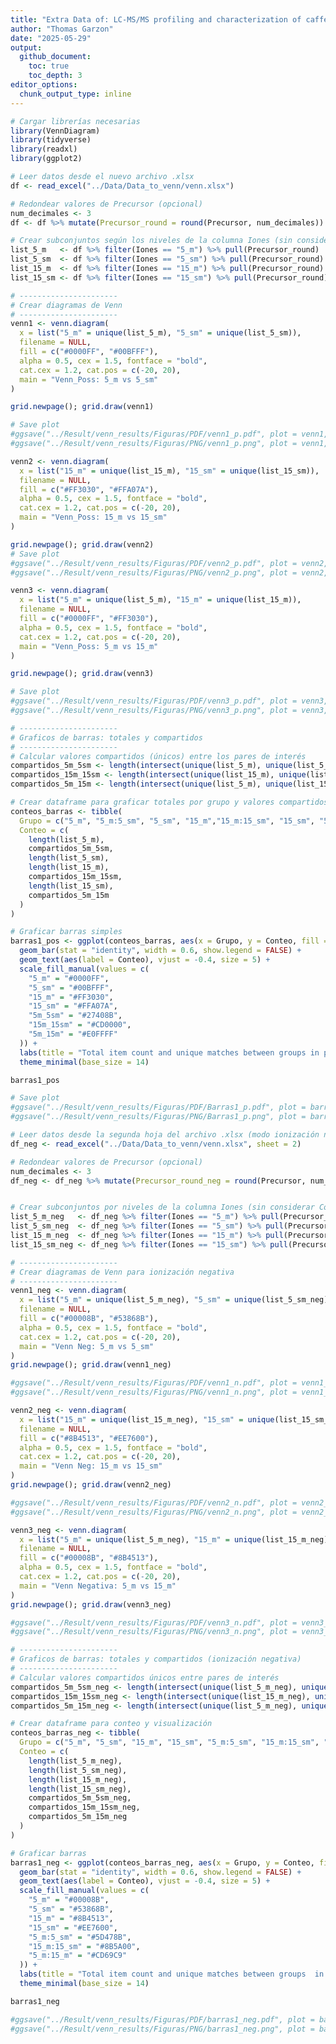 ```yaml
---
title: "Extra Data of: LC-MS/MS profiling and characterization of caffeoylquinic acids isomers in *Ilex guayusa* under different collection sites, plant age, and sunlight exposure"
author: "Thomas Garzon"
date: "2025-05-29"
output:
  github_document:
    toc: true
    toc_depth: 3
editor_options: 
  chunk_output_type: inline
---
```

```r
# Cargar librerías necesarias
library(VennDiagram)
library(tidyverse)
library(readxl)
library(ggplot2)

# Leer datos desde el nuevo archivo .xlsx
df <- read_excel("../Data/Data_to_venn/venn.xlsx")

# Redondear valores de Precursor (opcional)
num_decimales <- 3
df <- df %>% mutate(Precursor_round = round(Precursor, num_decimales))

# Crear subconjuntos según los niveles de la columna Iones (sin considerar Collision_energy)
list_5_m   <- df %>% filter(Iones == "5_m") %>% pull(Precursor_round)
list_5_sm  <- df %>% filter(Iones == "5_sm") %>% pull(Precursor_round)
list_15_m  <- df %>% filter(Iones == "15_m") %>% pull(Precursor_round)
list_15_sm <- df %>% filter(Iones == "15_sm") %>% pull(Precursor_round)
```


```r
# ----------------------
# Crear diagramas de Venn
# ----------------------
venn1 <- venn.diagram(
  x = list("5_m" = unique(list_5_m), "5_sm" = unique(list_5_sm)),
  filename = NULL,
  fill = c("#0000FF", "#00BFFF"),
  alpha = 0.5, cex = 1.5, fontface = "bold",
  cat.cex = 1.2, cat.pos = c(-20, 20),
  main = "Venn_Poss: 5_m vs 5_sm"
)

grid.newpage(); grid.draw(venn1)

# Save plot
#ggsave("../Result/venn_results/Figuras/PDF/venn1_p.pdf", plot = venn1, width = 5, height = 4, units = "in", dpi = "print")
#ggsave("../Result/venn_results/Figuras/PNG/venn1_p.png", plot = venn1, width = 5, height = 4, units = "in", dpi = "print")
```


```r
venn2 <- venn.diagram(
  x = list("15_m" = unique(list_15_m), "15_sm" = unique(list_15_sm)),
  filename = NULL,
  fill = c("#FF3030", "#FFA07A"),
  alpha = 0.5, cex = 1.5, fontface = "bold",
  cat.cex = 1.2, cat.pos = c(-20, 20),
  main = "Venn_Poss: 15_m vs 15_sm"
)

grid.newpage(); grid.draw(venn2)
# Save plot
#ggsave("../Result/venn_results/Figuras/PDF/venn2_p.pdf", plot = venn2, width = 5, height = 4, units = "in", dpi = "print")
#ggsave("../Result/venn_results/Figuras/PNG/venn2_p.png", plot = venn2, width = 5, height = 4, units = "in", dpi = "print")
```


```r
venn3 <- venn.diagram(
  x = list("5_m" = unique(list_5_m), "15_m" = unique(list_15_m)),
  filename = NULL,
  fill = c("#0000FF", "#FF3030"),
  alpha = 0.5, cex = 1.5, fontface = "bold",
  cat.cex = 1.2, cat.pos = c(-20, 20),
  main = "Venn_Poss: 5_m vs 15_m"
)

grid.newpage(); grid.draw(venn3)

# Save plot
#ggsave("../Result/venn_results/Figuras/PDF/venn3_p.pdf", plot = venn3, width = 5, height = 4, units = "in", dpi = "print")
#ggsave("../Result/venn_results/Figuras/PNG/venn3_p.png", plot = venn3, width = 5, height = 4, units = "in", dpi = "print")
```


```r
# ----------------------
# Graficos de barras: totales y compartidos
# ----------------------
# Calcular valores compartidos (únicos) entre los pares de interés
compartidos_5m_5sm <- length(intersect(unique(list_5_m), unique(list_5_sm)))
compartidos_15m_15sm <- length(intersect(unique(list_15_m), unique(list_15_sm)))
compartidos_5m_15m <- length(intersect(unique(list_5_m), unique(list_15_m)))

# Crear dataframe para graficar totales por grupo y valores compartidos
conteos_barras <- tibble(
  Grupo = c("5_m", "5_m:5_sm", "5_sm", "15_m","15_m:15_sm", "15_sm", "5_m:15_m"),
  Conteo = c(
    length(list_5_m),
    compartidos_5m_5sm,
    length(list_5_sm),
    length(list_15_m),
    compartidos_15m_15sm,
    length(list_15_sm),
    compartidos_5m_15m
  )
)

# Graficar barras simples
barras1_pos <- ggplot(conteos_barras, aes(x = Grupo, y = Conteo, fill = Grupo)) +
  geom_bar(stat = "identity", width = 0.6, show.legend = FALSE) +
  geom_text(aes(label = Conteo), vjust = -0.4, size = 5) +
  scale_fill_manual(values = c(
    "5_m" = "#0000FF",
    "5_sm" = "#00BFFF",
    "15_m" = "#FF3030",
    "15_sm" = "#FFA07A",
    "5m_5sm" = "#27408B",
    "15m_15sm" = "#CD0000",
    "5m_15m" = "#E0FFFF"
  )) +
  labs(title = "Total item count and unique matches between groups in positive", y = "Number of elements", x = "Group") +
  theme_minimal(base_size = 14)

barras1_pos

# Save plot
#ggsave("../Result/venn_results/Figuras/PDF/Barras1_p.pdf", plot = barras1_pos, width = 8, height = 6, units = "in", dpi = "print")
#ggsave("../Result/venn_results/Figuras/PNG/Barras1_p.png", plot = barras1_pos, width = 8, height = 6, units = "in", dpi = "print")

```

```r
# Leer datos desde la segunda hoja del archivo .xlsx (modo ionización negativa)
df_neg <- read_excel("../Data/Data_to_venn/venn.xlsx", sheet = 2)

# Redondear valores de Precursor (opcional)
num_decimales <- 3
df_neg <- df_neg %>% mutate(Precursor_round_neg = round(Precursor, num_decimales))


# Crear subconjuntos por niveles de la columna Iones (sin considerar Collision_energy)
list_5_m_neg   <- df_neg %>% filter(Iones == "5_m") %>% pull(Precursor_round_neg)
list_5_sm_neg  <- df_neg %>% filter(Iones == "5_sm") %>% pull(Precursor_round_neg)
list_15_m_neg  <- df_neg %>% filter(Iones == "15_m") %>% pull(Precursor_round_neg)
list_15_sm_neg <- df_neg %>% filter(Iones == "15_sm") %>% pull(Precursor_round_neg)
```


```r
# ----------------------
# Crear diagramas de Venn para ionización negativa
# ----------------------
venn1_neg <- venn.diagram(
  x = list("5_m" = unique(list_5_m_neg), "5_sm" = unique(list_5_sm_neg)),
  filename = NULL,
  fill = c("#00008B", "#53868B"),
  alpha = 0.5, cex = 1.5, fontface = "bold",
  cat.cex = 1.2, cat.pos = c(-20, 20),
  main = "Venn Neg: 5_m vs 5_sm"
)
grid.newpage(); grid.draw(venn1_neg)

#ggsave("../Result/venn_results/Figuras/PDF/venn1_n.pdf", plot = venn1_neg, width = 5, height = 4, units = "in", dpi = "print")
#ggsave("../Result/venn_results/Figuras/PNG/venn1_n.png", plot = venn1_neg, width = 5, height = 4, units = "in", dpi = "print")
```


```r
venn2_neg <- venn.diagram(
  x = list("15_m" = unique(list_15_m_neg), "15_sm" = unique(list_15_sm_neg)),
  filename = NULL,
  fill = c("#8B4513", "#EE7600"),
  alpha = 0.5, cex = 1.5, fontface = "bold",
  cat.cex = 1.2, cat.pos = c(-20, 20),
  main = "Venn Neg: 15_m vs 15_sm"
)
grid.newpage(); grid.draw(venn2_neg)

#ggsave("../Result/venn_results/Figuras/PDF/venn2_n.pdf", plot = venn2_neg, width = 5, height = 4, units = "in", dpi = "print")
#ggsave("../Result/venn_results/Figuras/PNG/venn2_n.png", plot = venn2_neg, width = 5, height = 4, units = "in", dpi = "print")
```


```r
venn3_neg <- venn.diagram(
  x = list("5_m" = unique(list_5_m_neg), "15_m" = unique(list_15_m_neg)),
  filename = NULL,
  fill = c("#00008B", "#8B4513"),
  alpha = 0.5, cex = 1.5, fontface = "bold",
  cat.cex = 1.2, cat.pos = c(-20, 20),
  main = "Venn Negativa: 5_m vs 15_m"
)
grid.newpage(); grid.draw(venn3_neg)

#ggsave("../Result/venn_results/Figuras/PDF/venn3_n.pdf", plot = venn3_neg, width = 5, height = 4, units = "in", dpi = "print")
#ggsave("../Result/venn_results/Figuras/PNG/venn3_n.png", plot = venn3_neg, width = 5, height = 4, units = "in", dpi = "print")
```


```r
# ----------------------
# Graficos de barras: totales y compartidos (ionización negativa)
# ----------------------
# Calcular valores compartidos únicos entre pares de interés
compartidos_5m_5sm_neg <- length(intersect(unique(list_5_m_neg), unique(list_5_sm_neg)))
compartidos_15m_15sm_neg <- length(intersect(unique(list_15_m_neg), unique(list_15_sm_neg)))
compartidos_5m_15m_neg <- length(intersect(unique(list_5_m_neg), unique(list_15_m_neg)))

# Crear dataframe para conteo y visualización
conteos_barras_neg <- tibble(
  Grupo = c("5_m", "5_sm", "15_m", "15_sm", "5_m:5_sm", "15_m:15_sm", "5_m:15_m"),
  Conteo = c(
    length(list_5_m_neg),
    length(list_5_sm_neg),
    length(list_15_m_neg),
    length(list_15_sm_neg),
    compartidos_5m_5sm_neg,
    compartidos_15m_15sm_neg,
    compartidos_5m_15m_neg
  )
)

# Graficar barras
barras1_neg <- ggplot(conteos_barras_neg, aes(x = Grupo, y = Conteo, fill = Grupo)) +
  geom_bar(stat = "identity", width = 0.6, show.legend = FALSE) +
  geom_text(aes(label = Conteo), vjust = -0.4, size = 5) +
  scale_fill_manual(values = c(
    "5_m" = "#00008B",
    "5_sm" = "#53868B",
    "15_m" = "#8B4513",
    "15_sm" = "#EE7600",
    "5_m:5_sm" = "#5D478B",
    "15_m:15_sm" = "#8B5A00",
    "5_m:15_m" = "#CD69C9"
  )) +
  labs(title = "Total item count and unique matches between groups  in negative", y = "Number of elements", x = "Group") +
  theme_minimal(base_size = 14)

barras1_neg

#ggsave("../Result/venn_results/Figuras/PDF/barras1_neg.pdf", plot = barras1_neg, width = 8, height = 6, units = "in", dpi = "print")
#ggsave("../Result/venn_results/Figuras/PNG/barras1_neg.png", plot = barras1_neg, width = 8, height = 6, units = "in", dpi = "print")
```


